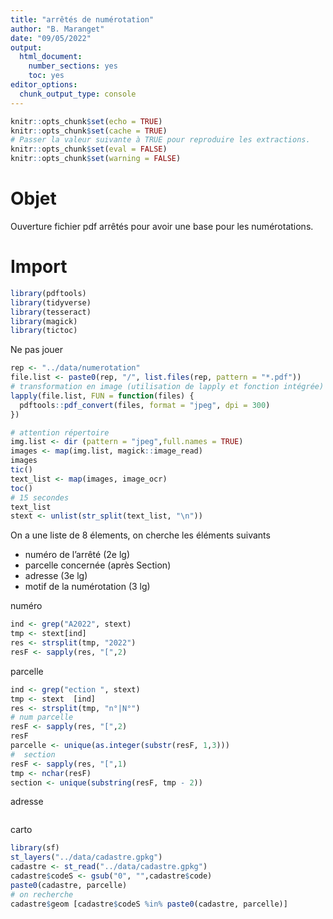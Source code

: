 ```yaml
---
title: "arrêtés de numérotation"
author: "B. Maranget"
date: "09/05/2022"
output: 
  html_document: 
    number_sections: yes
    toc: yes
editor_options: 
  chunk_output_type: console
---
```



```r
knitr::opts_chunk$set(echo = TRUE)
knitr::opts_chunk$set(cache = TRUE)
# Passer la valeur suivante à TRUE pour reproduire les extractions.
knitr::opts_chunk$set(eval = FALSE)
knitr::opts_chunk$set(warning = FALSE)
```


# Objet

Ouverture fichier pdf arrêtés pour avoir une base pour les numérotations.


# Import

```r
library(pdftools)
library(tidyverse)
library(tesseract)
library(magick)
library(tictoc)
```
Ne pas jouer

```r
rep <- "../data/numerotation"
file.list <- paste0(rep, "/", list.files(rep, pattern = "*.pdf"))
# transformation en image (utilisation de lapply et fonction intégrée)
lapply(file.list, FUN = function(files) {
  pdftools::pdf_convert(files, format = "jpeg", dpi = 300)
})
```


```r
# attention répertoire
img.list <- dir (pattern = "jpeg",full.names = TRUE)
images <- map(img.list, magick::image_read)
images
tic()
text_list <- map(images, image_ocr)
toc()
# 15 secondes
text_list
stext <- unlist(str_split(text_list, "\n"))
```


On a une liste de 8 élements, on cherche les éléments suivants

- numéro de l'arrêté (2e lg)
- parcelle concernée (après Section) 
- adresse (3e lg)
- motif de la numérotation (3 lg)


numéro

```r
ind <- grep("A2022", stext)
tmp <- stext[ind]
res <- strsplit(tmp, "2022")
resF <- sapply(res, "[",2)
```

parcelle


```r
ind <- grep("ection ", stext)
tmp <- stext  [ind]
res <- strsplit(tmp, "n°|N°")
# num parcelle
resF <- sapply(res, "[",2)
resF
parcelle <- unique(as.integer(substr(resF, 1,3))) 
#  section
resF <- sapply(res, "[",1)
tmp <- nchar(resF)
section <- unique(substring(resF, tmp - 2))
```

adresse

```r

```

carto

```r

library(sf)
st_layers("../data/cadastre.gpkg")
cadastre <- st_read("../data/cadastre.gpkg")
cadastre$codeS <- gsub("0", "",cadastre$code)
paste0(cadastre, parcelle)
# on recherche
cadastre$geom [cadastre$codeS %in% paste0(cadastre, parcelle)]
```


